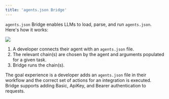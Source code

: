 ```yaml
---
title: 'agents.json Bridge'
---
```


`agents.json` Bridge enables LLMs to load, parse, and run `agents.json`. Here's how it works:

![](/static/3easysteps.png)

1. A developer connects their agent with an `agents.json` file.
2. The relevant chain(s) are chosen by the agent and arguments populated for a given task.
3. Bridge runs the chain(s).

The goal experience is a developer adds an `agents.json` file in their workflow and the correct set of actions for an integration is executed. Bridge supports adding Basic, ApiKey, and Bearer authentication to requests.
